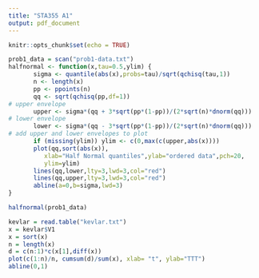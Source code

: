 ---
title: "STA355 A1"
output: pdf_document
---

```{r setup, include=FALSE}
knitr::opts_chunk$set(echo = TRUE)
```

```{r,warning=FALSE}
prob1_data = scan("prob1-data.txt")
halfnormal <- function(x,tau=0.5,ylim) {
       sigma <- quantile(abs(x),probs=tau)/sqrt(qchisq(tau,1))
       n <- length(x)
       pp <- ppoints(n)
       qq <- sqrt(qchisq(pp,df=1))
# upper envelope
       upper <- sigma*(qq + 3*sqrt(pp*(1-pp))/(2*sqrt(n)*dnorm(qq)))
# lower envelope 
       lower <- sigma*(qq - 3*sqrt(pp*(1-pp))/(2*sqrt(n)*dnorm(qq)))
# add upper and lower envelopes to plot
       if (missing(ylim)) ylim <- c(0,max(c(upper,abs(x))))
       plot(qq,sort(abs(x)),
          xlab="Half Normal quantiles",ylab="ordered data",pch=20,
          ylim=ylim)
       lines(qq,lower,lty=3,lwd=3,col="red")
       lines(qq,upper,lty=3,lwd=3,col="red")
       abline(a=0,b=sigma,lwd=3)
}

halfnormal(prob1_data)
```

```{r}
kevlar = read.table("kevlar.txt")
x = kevlar$V1
x = sort(x)
n = length(x)
d = c(n:1)*c(x[1],diff(x))
plot(c(1:n)/n, cumsum(d)/sum(x), xlab= "t", ylab="TTT")
abline(0,1)
```